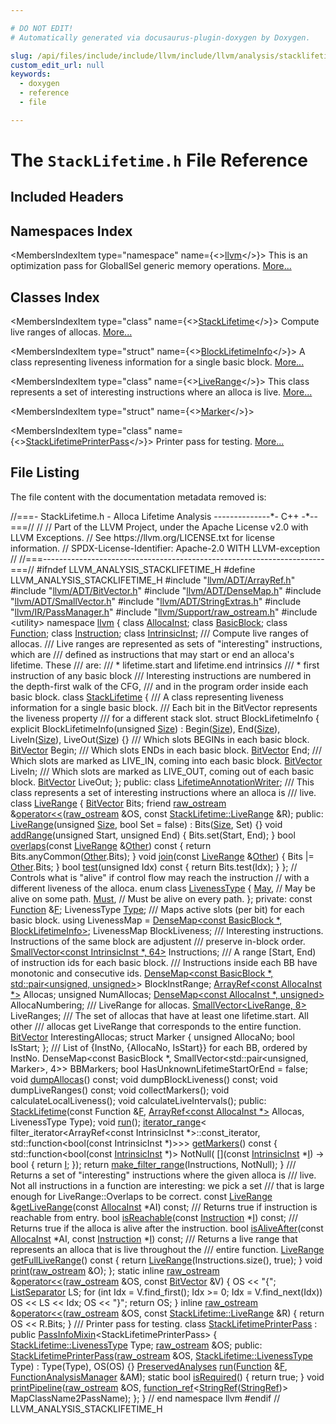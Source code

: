 ```yaml
---

# DO NOT EDIT!
# Automatically generated via docusaurus-plugin-doxygen by Doxygen.

slug: /api/files/include/include/llvm/include/llvm/analysis/stacklifetime-h
custom_edit_url: null
keywords:
  - doxygen
  - reference
  - file

---
```





# The `StackLifetime.h` File Reference

<DoxygenPage pluginConfig={pluginConfig}>



## Included Headers

<IncludesList>
<IncludesListItem
  filePath="llvm/ADT/ArrayRef.h"
  permalink="/docs/api/files/include/include/llvm/include/llvm/adt/arrayref-h"
  isLocal="true" />
<IncludesListItem
  filePath="llvm/ADT/BitVector.h"
  permalink="/docs/api/files/include/include/llvm/include/llvm/adt/bitvector-h"
  isLocal="true" />
<IncludesListItem
  filePath="llvm/ADT/DenseMap.h"
  permalink="/docs/api/files/include/include/llvm/include/llvm/adt/densemap-h"
  isLocal="true" />
<IncludesListItem
  filePath="llvm/ADT/SmallVector.h"
  permalink="/docs/api/files/include/include/llvm/include/llvm/adt/smallvector-h"
  isLocal="true" />
<IncludesListItem
  filePath="llvm/ADT/StringExtras.h"
  permalink="/docs/api/files/include/include/llvm/include/llvm/adt/stringextras-h"
  isLocal="true" />
<IncludesListItem
  filePath="llvm/IR/PassManager.h"
  permalink="/docs/api/files/include/include/llvm/include/llvm/ir/passmanager-h"
  isLocal="true" />
<IncludesListItem
  filePath="llvm/Support/raw_ostream.h"
  permalink="/docs/api/files/include/include/llvm/include/llvm/support/raw-ostream-h"
  isLocal="true" />
<IncludesListItem
  filePath="utility"
  permalink=""
  isLocal="false" />
</IncludesList>

## Namespaces Index

<MembersIndex>

<MembersIndexItem
  type="namespace"
  name={<><a href="/docs/api/namespaces/llvm">llvm</a></>}>
This is an optimization pass for GlobalISel generic memory operations. <a href="/docs/api/namespaces/llvm/#details">More...</a>
</MembersIndexItem>

</MembersIndex>

## Classes Index

<MembersIndex>

<MembersIndexItem
  type="class"
  name={<><a href="/docs/api/classes/llvm/stacklifetime">StackLifetime</a></>}>
Compute live ranges of allocas. <a href="/docs/api/classes/llvm/stacklifetime/#details">More...</a>
</MembersIndexItem>

<MembersIndexItem
  type="struct"
  name={<><a href="/docs/api/structs/llvm/stacklifetime/blocklifetimeinfo">BlockLifetimeInfo</a></>}>
A class representing liveness information for a single basic block. <a href="/docs/api/structs/llvm/stacklifetime/blocklifetimeinfo/#details">More...</a>
</MembersIndexItem>

<MembersIndexItem
  type="class"
  name={<><a href="/docs/api/classes/llvm/stacklifetime/liverange">LiveRange</a></>}>
This class represents a set of interesting instructions where an alloca is live. <a href="/docs/api/classes/llvm/stacklifetime/liverange/#details">More...</a>
</MembersIndexItem>

<MembersIndexItem
  type="struct"
  name={<><a href="/docs/api/structs/llvm/stacklifetime/marker">Marker</a></>}>
</MembersIndexItem>

<MembersIndexItem
  type="class"
  name={<><a href="/docs/api/classes/llvm/stacklifetimeprinterpass">StackLifetimePrinterPass</a></>}>
Printer pass for testing. <a href="/docs/api/classes/llvm/stacklifetimeprinterpass/#details">More...</a>
</MembersIndexItem>

</MembersIndex>


## File Listing

The file content with the documentation metadata removed is:

<ProgramListing>

<Link id="l00001" /><CodeLine lineNumber="1"><span class="doxyHighlightComment">//===- StackLifetime.h - Alloca Lifetime Analysis --------------&#42;- C++ -&#42;--===//</span></CodeLine>
<Link id="l00002" /><CodeLine lineNumber="2"><span class="doxyHighlightComment">//</span></CodeLine>
<Link id="l00003" /><CodeLine lineNumber="3"><span class="doxyHighlightComment">// Part of the LLVM Project, under the Apache License v2.0 with LLVM Exceptions.</span></CodeLine>
<Link id="l00004" /><CodeLine lineNumber="4"><span class="doxyHighlightComment">// See https://llvm.org/LICENSE.txt for license information.</span></CodeLine>
<Link id="l00005" /><CodeLine lineNumber="5"><span class="doxyHighlightComment">// SPDX-License-Identifier: Apache-2.0 WITH LLVM-exception</span></CodeLine>
<Link id="l00006" /><CodeLine lineNumber="6"><span class="doxyHighlightComment">//</span></CodeLine>
<Link id="l00007" /><CodeLine lineNumber="7"><span class="doxyHighlightComment">//===----------------------------------------------------------------------===//</span></CodeLine>
<Link id="l00008" /><CodeLine lineNumber="8"></CodeLine>
<Link id="l00009" /><CodeLine lineNumber="9"><span class="doxyHighlightPreprocessor">#ifndef LLVM&#95;ANALYSIS&#95;STACKLIFETIME&#95;H</span></CodeLine>
<Link id="l00010" /><CodeLine lineNumber="10"><span class="doxyHighlightPreprocessor">#define LLVM&#95;ANALYSIS&#95;STACKLIFETIME&#95;H</span></CodeLine>
<Link id="l00011" /><CodeLine lineNumber="11"></CodeLine>
<Link id="l00012" /><CodeLine lineNumber="12"><span class="doxyHighlightPreprocessor">#include &quot;<a href="/docs/api/files/include/include/llvm/include/llvm/adt/arrayref-h">llvm/ADT/ArrayRef.h</a>&quot;</span></CodeLine>
<Link id="l00013" /><CodeLine lineNumber="13"><span class="doxyHighlightPreprocessor">#include &quot;<a href="/docs/api/files/include/include/llvm/include/llvm/adt/bitvector-h">llvm/ADT/BitVector.h</a>&quot;</span></CodeLine>
<Link id="l00014" /><CodeLine lineNumber="14"><span class="doxyHighlightPreprocessor">#include &quot;<a href="/docs/api/files/include/include/llvm/include/llvm/adt/densemap-h">llvm/ADT/DenseMap.h</a>&quot;</span></CodeLine>
<Link id="l00015" /><CodeLine lineNumber="15"><span class="doxyHighlightPreprocessor">#include &quot;<a href="/docs/api/files/include/include/llvm/include/llvm/adt/smallvector-h">llvm/ADT/SmallVector.h</a>&quot;</span></CodeLine>
<Link id="l00016" /><CodeLine lineNumber="16"><span class="doxyHighlightPreprocessor">#include &quot;<a href="/docs/api/files/include/include/llvm/include/llvm/adt/stringextras-h">llvm/ADT/StringExtras.h</a>&quot;</span></CodeLine>
<Link id="l00017" /><CodeLine lineNumber="17"><span class="doxyHighlightPreprocessor">#include &quot;<a href="/docs/api/files/include/include/llvm/include/llvm/ir/passmanager-h">llvm/IR/PassManager.h</a>&quot;</span></CodeLine>
<Link id="l00018" /><CodeLine lineNumber="18"><span class="doxyHighlightPreprocessor">#include &quot;<a href="/docs/api/files/include/include/llvm/include/llvm/support/raw-ostream-h">llvm/Support/raw&#95;ostream.h</a>&quot;</span></CodeLine>
<Link id="l00019" /><CodeLine lineNumber="19"><span class="doxyHighlightPreprocessor">#include &lt;utility&gt;</span></CodeLine>
<Link id="l00020" /><CodeLine lineNumber="20"></CodeLine>
<Link id="l00021" /><CodeLine lineNumber="21"><span class="doxyHighlightKeyword">namespace </span><span class="doxyHighlight"><a href="/docs/api/namespaces/llvm">llvm</a> &#123;</span></CodeLine>
<Link id="l00022" /><CodeLine lineNumber="22"></CodeLine>
<Link id="l00023" /><CodeLine lineNumber="23"><span class="doxyHighlightKeyword">class </span><span class="doxyHighlight"><a href="/docs/api/classes/llvm/allocainst">AllocaInst</a>;</span></CodeLine>
<Link id="l00024" /><CodeLine lineNumber="24"><span class="doxyHighlightKeyword">class </span><span class="doxyHighlight"><a href="/docs/api/classes/llvm/basicblock">BasicBlock</a>;</span></CodeLine>
<Link id="l00025" /><CodeLine lineNumber="25"><span class="doxyHighlightKeyword">class </span><span class="doxyHighlight"><a href="/docs/api/classes/llvm/function">Function</a>;</span></CodeLine>
<Link id="l00026" /><CodeLine lineNumber="26"><span class="doxyHighlightKeyword">class </span><span class="doxyHighlight"><a href="/docs/api/classes/llvm/instruction">Instruction</a>;</span></CodeLine>
<Link id="l00027" /><CodeLine lineNumber="27"><span class="doxyHighlightKeyword">class </span><span class="doxyHighlight"><a href="/docs/api/classes/llvm/intrinsicinst">IntrinsicInst</a>;</span></CodeLine>
<Link id="l00028" /><CodeLine lineNumber="28"></CodeLine>
<Link id="l00029" /><CodeLine lineNumber="29"><span class="doxyHighlightComment">/// Compute live ranges of allocas.</span></CodeLine>
<Link id="l00030" /><CodeLine lineNumber="30"><span class="doxyHighlightComment">/// Live ranges are represented as sets of &quot;interesting&quot; instructions, which are</span></CodeLine>
<Link id="l00031" /><CodeLine lineNumber="31"><span class="doxyHighlightComment">/// defined as instructions that may start or end an alloca&#39;s lifetime. These</span></CodeLine>
<Link id="l00032" /><CodeLine lineNumber="32"><span class="doxyHighlightComment">/// are:</span></CodeLine>
<Link id="l00033" /><CodeLine lineNumber="33"><span class="doxyHighlightComment">/// &#42; lifetime.start and lifetime.end intrinsics</span></CodeLine>
<Link id="l00034" /><CodeLine lineNumber="34"><span class="doxyHighlightComment">/// &#42; first instruction of any basic block</span></CodeLine>
<Link id="l00035" /><CodeLine lineNumber="35"><span class="doxyHighlightComment">/// Interesting instructions are numbered in the depth-first walk of the CFG,</span></CodeLine>
<Link id="l00036" /><CodeLine lineNumber="36"><span class="doxyHighlightComment">/// and in the program order inside each basic block.</span></CodeLine>
<Link id="l00037" /><CodeLine lineNumber="37" lineLink="/docs/api/classes/llvm/stacklifetime"><span class="doxyHighlightKeyword">class </span><span class="doxyHighlight"><a href="/docs/api/classes/llvm/stacklifetime/#a5b7d12beaf92aa655097451b795d14db">StackLifetime</a> &#123;</span></CodeLine>
<Link id="l00038" /><CodeLine lineNumber="38"><span class="doxyHighlightComment">  /// A class representing liveness information for a single basic block.</span></CodeLine>
<Link id="l00039" /><CodeLine lineNumber="39"><span class="doxyHighlightComment">  /// Each bit in the BitVector represents the liveness property</span></CodeLine>
<Link id="l00040" /><CodeLine lineNumber="40"><span class="doxyHighlightComment">  /// for a different stack slot.</span></CodeLine>
<Link id="l00041" /><CodeLine lineNumber="41"><span class="doxyHighlight">  </span><span class="doxyHighlightKeyword">struct </span><span class="doxyHighlight">BlockLifetimeInfo &#123;</span></CodeLine>
<Link id="l00042" /><CodeLine lineNumber="42"><span class="doxyHighlight">    </span><span class="doxyHighlightKeyword">explicit</span><span class="doxyHighlight"> BlockLifetimeInfo(</span><span class="doxyHighlightKeywordType">unsigned</span><span class="doxyHighlight"> <a href="/docs/api/files/lib/lib/analysis/inlineorder-cpp/#a7ee6f0cb51c3b9056199e9a0001fe8c3a6f6cb72d544962fa333e2e34ce64f719">Size</a>)</span></CodeLine>
<Link id="l00043" /><CodeLine lineNumber="43"><span class="doxyHighlight">        : Begin(<a href="/docs/api/files/lib/lib/analysis/inlineorder-cpp/#a7ee6f0cb51c3b9056199e9a0001fe8c3a6f6cb72d544962fa333e2e34ce64f719">Size</a>), End(<a href="/docs/api/files/lib/lib/analysis/inlineorder-cpp/#a7ee6f0cb51c3b9056199e9a0001fe8c3a6f6cb72d544962fa333e2e34ce64f719">Size</a>), LiveIn(<a href="/docs/api/files/lib/lib/analysis/inlineorder-cpp/#a7ee6f0cb51c3b9056199e9a0001fe8c3a6f6cb72d544962fa333e2e34ce64f719">Size</a>), LiveOut(<a href="/docs/api/files/lib/lib/analysis/inlineorder-cpp/#a7ee6f0cb51c3b9056199e9a0001fe8c3a6f6cb72d544962fa333e2e34ce64f719">Size</a>) &#123;&#125;</span></CodeLine>
<Link id="l00044" /><CodeLine lineNumber="44"></CodeLine>
<Link id="l00045" /><CodeLine lineNumber="45"><span class="doxyHighlightComment">    /// Which slots BEGINs in each basic block.</span></CodeLine>
<Link id="l00046" /><CodeLine lineNumber="46"><span class="doxyHighlight">    <a href="/docs/api/classes/llvm/bitvector">BitVector</a> Begin;</span></CodeLine>
<Link id="l00047" /><CodeLine lineNumber="47"></CodeLine>
<Link id="l00048" /><CodeLine lineNumber="48"><span class="doxyHighlightComment">    /// Which slots ENDs in each basic block.</span></CodeLine>
<Link id="l00049" /><CodeLine lineNumber="49"><span class="doxyHighlight">    <a href="/docs/api/classes/llvm/bitvector">BitVector</a> End;</span></CodeLine>
<Link id="l00050" /><CodeLine lineNumber="50"></CodeLine>
<Link id="l00051" /><CodeLine lineNumber="51"><span class="doxyHighlightComment">    /// Which slots are marked as LIVE&#95;IN, coming into each basic block.</span></CodeLine>
<Link id="l00052" /><CodeLine lineNumber="52"><span class="doxyHighlight">    <a href="/docs/api/classes/llvm/bitvector">BitVector</a> LiveIn;</span></CodeLine>
<Link id="l00053" /><CodeLine lineNumber="53"></CodeLine>
<Link id="l00054" /><CodeLine lineNumber="54"><span class="doxyHighlightComment">    /// Which slots are marked as LIVE&#95;OUT, coming out of each basic block.</span></CodeLine>
<Link id="l00055" /><CodeLine lineNumber="55"><span class="doxyHighlight">    <a href="/docs/api/classes/llvm/bitvector">BitVector</a> LiveOut;</span></CodeLine>
<Link id="l00056" /><CodeLine lineNumber="56"><span class="doxyHighlight">  &#125;;</span></CodeLine>
<Link id="l00057" /><CodeLine lineNumber="57"></CodeLine>
<Link id="l00058" /><CodeLine lineNumber="58"><span class="doxyHighlightKeyword">public</span><span class="doxyHighlight">:</span></CodeLine>
<Link id="l00059" /><CodeLine lineNumber="59"><span class="doxyHighlight">  </span><span class="doxyHighlightKeyword">class </span><span class="doxyHighlight"><a href="/docs/api/classes/stacklifetime/lifetimeannotationwriter">LifetimeAnnotationWriter</a>;</span></CodeLine>
<Link id="l00060" /><CodeLine lineNumber="60"></CodeLine>
<Link id="l00061" /><CodeLine lineNumber="61"><span class="doxyHighlightComment">  /// This class represents a set of interesting instructions where an alloca is</span></CodeLine>
<Link id="l00062" /><CodeLine lineNumber="62"><span class="doxyHighlightComment">  /// live.</span></CodeLine>
<Link id="l00063" /><CodeLine lineNumber="63" lineLink="/docs/api/classes/llvm/stacklifetime/liverange"><span class="doxyHighlight">  </span><span class="doxyHighlightKeyword">class </span><span class="doxyHighlight"><a href="/docs/api/classes/llvm/stacklifetime/liverange/#adda8a4f55bebf1157ce897f843e268b8">LiveRange</a> &#123;</span></CodeLine>
<Link id="l00064" /><CodeLine lineNumber="64"><span class="doxyHighlight">    <a href="/docs/api/classes/llvm/bitvector">BitVector</a> Bits;</span></CodeLine>
<Link id="l00065" /><CodeLine lineNumber="65"><span class="doxyHighlight">    </span><span class="doxyHighlightKeyword">friend</span><span class="doxyHighlight"> <a href="/docs/api/classes/llvm/raw-ostream">raw&#95;ostream</a> &amp;<a href="/docs/api/classes/llvm/stacklifetime/liverange/#ac8a97ad9bd3504fadda7e0ac7f6827f9">operator&lt;&lt;</a>(<a href="/docs/api/classes/llvm/raw-ostream">raw&#95;ostream</a> &amp;OS,</span></CodeLine>
<Link id="l00066" /><CodeLine lineNumber="66"><span class="doxyHighlight">                                   </span><span class="doxyHighlightKeyword">const</span><span class="doxyHighlight"> <a href="/docs/api/classes/llvm/stacklifetime/liverange">StackLifetime::LiveRange</a> &amp;R);</span></CodeLine>
<Link id="l00067" /><CodeLine lineNumber="67"></CodeLine>
<Link id="l00068" /><CodeLine lineNumber="68"><span class="doxyHighlight">  </span><span class="doxyHighlightKeyword">public</span><span class="doxyHighlight">:</span></CodeLine>
<Link id="l00069" /><CodeLine lineNumber="69" lineLink="/docs/api/classes/llvm/stacklifetime/liverange/#adda8a4f55bebf1157ce897f843e268b8"><span class="doxyHighlight">    <a href="/docs/api/classes/llvm/stacklifetime/liverange/#adda8a4f55bebf1157ce897f843e268b8">LiveRange</a>(</span><span class="doxyHighlightKeywordType">unsigned</span><span class="doxyHighlight"> <a href="/docs/api/files/lib/lib/analysis/inlineorder-cpp/#a7ee6f0cb51c3b9056199e9a0001fe8c3a6f6cb72d544962fa333e2e34ce64f719">Size</a>, </span><span class="doxyHighlightKeywordType">bool</span><span class="doxyHighlight"> Set = </span><span class="doxyHighlightKeyword">false</span><span class="doxyHighlight">) : Bits(<a href="/docs/api/files/lib/lib/analysis/inlineorder-cpp/#a7ee6f0cb51c3b9056199e9a0001fe8c3a6f6cb72d544962fa333e2e34ce64f719">Size</a>, Set) &#123;&#125;</span></CodeLine>
<Link id="l00070" /><CodeLine lineNumber="70" lineLink="/docs/api/classes/llvm/stacklifetime/liverange/#a28bae52f53b9f8de88cb72ea4235faba"><span class="doxyHighlight">    </span><span class="doxyHighlightKeywordType">void</span><span class="doxyHighlight"> <a href="/docs/api/classes/llvm/stacklifetime/liverange/#a28bae52f53b9f8de88cb72ea4235faba">addRange</a>(</span><span class="doxyHighlightKeywordType">unsigned</span><span class="doxyHighlight"> Start, </span><span class="doxyHighlightKeywordType">unsigned</span><span class="doxyHighlight"> End) &#123; Bits.set(Start, End); &#125;</span></CodeLine>
<Link id="l00071" /><CodeLine lineNumber="71"></CodeLine>
<Link id="l00072" /><CodeLine lineNumber="72" lineLink="/docs/api/classes/llvm/stacklifetime/liverange/#a1cb60057327e8ffe8b5dd9a82aa92464"><span class="doxyHighlight">    </span><span class="doxyHighlightKeywordType">bool</span><span class="doxyHighlight"> <a href="/docs/api/classes/llvm/stacklifetime/liverange/#a1cb60057327e8ffe8b5dd9a82aa92464">overlaps</a>(</span><span class="doxyHighlightKeyword">const</span><span class="doxyHighlight"> <a href="/docs/api/classes/llvm/stacklifetime/liverange/#adda8a4f55bebf1157ce897f843e268b8">LiveRange</a> &amp;<a href="/docs/api/namespaces/llvm/#a9eb4f5b98b70ee4fab9614ed58282c1fa6311ae17c1ee52b36e68aaf4ad066387">Other</a>)</span><span class="doxyHighlightKeyword"> const </span><span class="doxyHighlight">&#123;</span></CodeLine>
<Link id="l00073" /><CodeLine lineNumber="73"><span class="doxyHighlight">      </span><span class="doxyHighlightKeywordFlow">return</span><span class="doxyHighlight"> Bits.anyCommon(<a href="/docs/api/namespaces/llvm/#a9eb4f5b98b70ee4fab9614ed58282c1fa6311ae17c1ee52b36e68aaf4ad066387">Other</a>.Bits);</span></CodeLine>
<Link id="l00074" /><CodeLine lineNumber="74"><span class="doxyHighlight">    &#125;</span></CodeLine>
<Link id="l00075" /><CodeLine lineNumber="75"></CodeLine>
<Link id="l00076" /><CodeLine lineNumber="76" lineLink="/docs/api/classes/llvm/stacklifetime/liverange/#a626012455d02dc4856d10abcc4ea6781"><span class="doxyHighlight">    </span><span class="doxyHighlightKeywordType">void</span><span class="doxyHighlight"> <a href="/docs/api/classes/llvm/stacklifetime/liverange/#a626012455d02dc4856d10abcc4ea6781">join</a>(</span><span class="doxyHighlightKeyword">const</span><span class="doxyHighlight"> <a href="/docs/api/classes/llvm/stacklifetime/liverange/#adda8a4f55bebf1157ce897f843e268b8">LiveRange</a> &amp;<a href="/docs/api/namespaces/llvm/#a9eb4f5b98b70ee4fab9614ed58282c1fa6311ae17c1ee52b36e68aaf4ad066387">Other</a>) &#123; Bits |= <a href="/docs/api/namespaces/llvm/#a9eb4f5b98b70ee4fab9614ed58282c1fa6311ae17c1ee52b36e68aaf4ad066387">Other</a>.Bits; &#125;</span></CodeLine>
<Link id="l00077" /><CodeLine lineNumber="77"></CodeLine>
<Link id="l00078" /><CodeLine lineNumber="78" lineLink="/docs/api/classes/llvm/stacklifetime/liverange/#a96f9864b7e501d9432ccceb21cf29549"><span class="doxyHighlight">    </span><span class="doxyHighlightKeywordType">bool</span><span class="doxyHighlight"> <a href="/docs/api/classes/llvm/stacklifetime/liverange/#a96f9864b7e501d9432ccceb21cf29549">test</a>(</span><span class="doxyHighlightKeywordType">unsigned</span><span class="doxyHighlight"> Idx)</span><span class="doxyHighlightKeyword"> const </span><span class="doxyHighlight">&#123; </span><span class="doxyHighlightKeywordFlow">return</span><span class="doxyHighlight"> Bits.test(Idx); &#125;</span></CodeLine>
<Link id="l00079" /><CodeLine lineNumber="79"><span class="doxyHighlight">  &#125;;</span></CodeLine>
<Link id="l00080" /><CodeLine lineNumber="80"></CodeLine>
<Link id="l00081" /><CodeLine lineNumber="81"><span class="doxyHighlight">  </span><span class="doxyHighlightComment">// Controls what is &quot;alive&quot; if control flow may reach the instruction</span></CodeLine>
<Link id="l00082" /><CodeLine lineNumber="82"><span class="doxyHighlight">  </span><span class="doxyHighlightComment">// with a different liveness of the alloca.</span></CodeLine>
<Link id="l00083" /><CodeLine lineNumber="83" lineLink="/docs/api/classes/llvm/stacklifetime/#aff0f7b0e4c6e234e72e9569968bdcaff"><span class="doxyHighlight">  </span><span class="doxyHighlightKeyword">enum class</span><span class="doxyHighlight"> <a href="/docs/api/classes/llvm/stacklifetime/#aff0f7b0e4c6e234e72e9569968bdcaff">LivenessType</a> &#123;</span></CodeLine>
<Link id="l00084" /><CodeLine lineNumber="84" lineLink="/docs/api/classes/llvm/stacklifetime/#aff0f7b0e4c6e234e72e9569968bdcaffa195fbb57ffe7449796d23466085ce6d8"><span class="doxyHighlight">    <a href="/docs/api/classes/llvm/stacklifetime/#aff0f7b0e4c6e234e72e9569968bdcaffa195fbb57ffe7449796d23466085ce6d8">May</a>,  </span><span class="doxyHighlightComment">// May be alive on some path.</span></CodeLine>
<Link id="l00085" /><CodeLine lineNumber="85" lineLink="/docs/api/classes/llvm/stacklifetime/#aff0f7b0e4c6e234e72e9569968bdcaffab2b39f251bc6784f2d44d4dd72a663be"><span class="doxyHighlight">    <a href="/docs/api/classes/llvm/stacklifetime/#aff0f7b0e4c6e234e72e9569968bdcaffab2b39f251bc6784f2d44d4dd72a663be">Must</a>, </span><span class="doxyHighlightComment">// Must be alive on every path.</span></CodeLine>
<Link id="l00086" /><CodeLine lineNumber="86"><span class="doxyHighlight">  &#125;;</span></CodeLine>
<Link id="l00087" /><CodeLine lineNumber="87"></CodeLine>
<Link id="l00088" /><CodeLine lineNumber="88"><span class="doxyHighlightKeyword">private</span><span class="doxyHighlight">:</span></CodeLine>
<Link id="l00089" /><CodeLine lineNumber="89"><span class="doxyHighlight">  </span><span class="doxyHighlightKeyword">const</span><span class="doxyHighlight"> <a href="/docs/api/classes/llvm/function">Function</a> &amp;<a href="/docs/api/files/lib/lib/support/md5-cpp/#a96d73bbd7af15cb1fc38c3f4a3bd82e9">F</a>;</span></CodeLine>
<Link id="l00090" /><CodeLine lineNumber="90"><span class="doxyHighlight">  LivenessType <a href="/docs/api/classes/llvm/type">Type</a>;</span></CodeLine>
<Link id="l00091" /><CodeLine lineNumber="91"></CodeLine>
<Link id="l00092" /><CodeLine lineNumber="92"><span class="doxyHighlightComment">  /// Maps active slots (per bit) for each basic block.</span></CodeLine>
<Link id="l00093" /><CodeLine lineNumber="93"><span class="doxyHighlight">  </span><span class="doxyHighlightKeyword">using </span><span class="doxyHighlight">LivenessMap = <a href="/docs/api/classes/llvm/densemap">DenseMap&lt;const BasicBlock &#42;, BlockLifetimeInfo&gt;</a>;</span></CodeLine>
<Link id="l00094" /><CodeLine lineNumber="94"><span class="doxyHighlight">  LivenessMap BlockLiveness;</span></CodeLine>
<Link id="l00095" /><CodeLine lineNumber="95"></CodeLine>
<Link id="l00096" /><CodeLine lineNumber="96"><span class="doxyHighlightComment">  /// Interesting instructions. Instructions of the same block are adjustent</span></CodeLine>
<Link id="l00097" /><CodeLine lineNumber="97"><span class="doxyHighlightComment">  /// preserve in-block order.</span></CodeLine>
<Link id="l00098" /><CodeLine lineNumber="98"><span class="doxyHighlight">  <a href="/docs/api/classes/llvm/smallvector">SmallVector&lt;const IntrinsicInst &#42;, 64&gt;</a> Instructions;</span></CodeLine>
<Link id="l00099" /><CodeLine lineNumber="99"></CodeLine>
<Link id="l00100" /><CodeLine lineNumber="100"><span class="doxyHighlightComment">  /// A range &#91;Start, End) of instruction ids for each basic block.</span></CodeLine>
<Link id="l00101" /><CodeLine lineNumber="101"><span class="doxyHighlightComment">  /// Instructions inside each BB have monotonic and consecutive ids.</span></CodeLine>
<Link id="l00102" /><CodeLine lineNumber="102"><span class="doxyHighlight">  <a href="/docs/api/classes/llvm/densemap">DenseMap&lt;const BasicBlock &#42;, std::pair&lt;unsigned, unsigned&gt;</a>&gt; BlockInstRange;</span></CodeLine>
<Link id="l00103" /><CodeLine lineNumber="103"></CodeLine>
<Link id="l00104" /><CodeLine lineNumber="104"><span class="doxyHighlight">  <a href="/docs/api/classes/llvm/arrayref">ArrayRef&lt;const AllocaInst &#42;&gt;</a> Allocas;</span></CodeLine>
<Link id="l00105" /><CodeLine lineNumber="105"><span class="doxyHighlight">  </span><span class="doxyHighlightKeywordType">unsigned</span><span class="doxyHighlight"> NumAllocas;</span></CodeLine>
<Link id="l00106" /><CodeLine lineNumber="106"><span class="doxyHighlight">  <a href="/docs/api/classes/llvm/densemap">DenseMap&lt;const AllocaInst &#42;, unsigned&gt;</a> AllocaNumbering;</span></CodeLine>
<Link id="l00107" /><CodeLine lineNumber="107"></CodeLine>
<Link id="l00108" /><CodeLine lineNumber="108"><span class="doxyHighlightComment">  /// LiveRange for allocas.</span></CodeLine>
<Link id="l00109" /><CodeLine lineNumber="109"><span class="doxyHighlight">  <a href="/docs/api/classes/llvm/smallvector">SmallVector&lt;LiveRange, 8&gt;</a> LiveRanges;</span></CodeLine>
<Link id="l00110" /><CodeLine lineNumber="110"></CodeLine>
<Link id="l00111" /><CodeLine lineNumber="111"><span class="doxyHighlightComment">  /// The set of allocas that have at least one lifetime.start. All other</span></CodeLine>
<Link id="l00112" /><CodeLine lineNumber="112"><span class="doxyHighlightComment">  /// allocas get LiveRange that corresponds to the entire function.</span></CodeLine>
<Link id="l00113" /><CodeLine lineNumber="113"><span class="doxyHighlight">  <a href="/docs/api/classes/llvm/bitvector">BitVector</a> InterestingAllocas;</span></CodeLine>
<Link id="l00114" /><CodeLine lineNumber="114"></CodeLine>
<Link id="l00115" /><CodeLine lineNumber="115"><span class="doxyHighlight">  </span><span class="doxyHighlightKeyword">struct </span><span class="doxyHighlight">Marker &#123;</span></CodeLine>
<Link id="l00116" /><CodeLine lineNumber="116"><span class="doxyHighlight">    </span><span class="doxyHighlightKeywordType">unsigned</span><span class="doxyHighlight"> AllocaNo;</span></CodeLine>
<Link id="l00117" /><CodeLine lineNumber="117"><span class="doxyHighlight">    </span><span class="doxyHighlightKeywordType">bool</span><span class="doxyHighlight"> IsStart;</span></CodeLine>
<Link id="l00118" /><CodeLine lineNumber="118"><span class="doxyHighlight">  &#125;;</span></CodeLine>
<Link id="l00119" /><CodeLine lineNumber="119"></CodeLine>
<Link id="l00120" /><CodeLine lineNumber="120"><span class="doxyHighlightComment">  /// List of &#123;InstNo, &#123;AllocaNo, IsStart&#125;&#125; for each BB, ordered by InstNo.</span></CodeLine>
<Link id="l00121" /><CodeLine lineNumber="121"><span class="doxyHighlight">  DenseMap&lt;const BasicBlock &#42;, SmallVector&lt;std::pair&lt;unsigned, Marker&gt;, 4&gt;&gt;</span></CodeLine>
<Link id="l00122" /><CodeLine lineNumber="122"><span class="doxyHighlight">      BBMarkers;</span></CodeLine>
<Link id="l00123" /><CodeLine lineNumber="123"></CodeLine>
<Link id="l00124" /><CodeLine lineNumber="124"><span class="doxyHighlight">  </span><span class="doxyHighlightKeywordType">bool</span><span class="doxyHighlight"> HasUnknownLifetimeStartOrEnd = </span><span class="doxyHighlightKeyword">false</span><span class="doxyHighlight">;</span></CodeLine>
<Link id="l00125" /><CodeLine lineNumber="125"></CodeLine>
<Link id="l00126" /><CodeLine lineNumber="126"><span class="doxyHighlight">  </span><span class="doxyHighlightKeywordType">void</span><span class="doxyHighlight"> <a href="/docs/api/files/lib/lib/transforms/lib/transforms/coroutines/coroframe-cpp/#a49cc8ffa2bb7e7ced148a4acb2d9ea87">dumpAllocas</a>() </span><span class="doxyHighlightKeyword">const</span><span class="doxyHighlight">;</span></CodeLine>
<Link id="l00127" /><CodeLine lineNumber="127"><span class="doxyHighlight">  </span><span class="doxyHighlightKeywordType">void</span><span class="doxyHighlight"> dumpBlockLiveness() </span><span class="doxyHighlightKeyword">const</span><span class="doxyHighlight">;</span></CodeLine>
<Link id="l00128" /><CodeLine lineNumber="128"><span class="doxyHighlight">  </span><span class="doxyHighlightKeywordType">void</span><span class="doxyHighlight"> dumpLiveRanges() </span><span class="doxyHighlightKeyword">const</span><span class="doxyHighlight">;</span></CodeLine>
<Link id="l00129" /><CodeLine lineNumber="129"></CodeLine>
<Link id="l00130" /><CodeLine lineNumber="130"><span class="doxyHighlight">  </span><span class="doxyHighlightKeywordType">void</span><span class="doxyHighlight"> collectMarkers();</span></CodeLine>
<Link id="l00131" /><CodeLine lineNumber="131"><span class="doxyHighlight">  </span><span class="doxyHighlightKeywordType">void</span><span class="doxyHighlight"> calculateLocalLiveness();</span></CodeLine>
<Link id="l00132" /><CodeLine lineNumber="132"><span class="doxyHighlight">  </span><span class="doxyHighlightKeywordType">void</span><span class="doxyHighlight"> calculateLiveIntervals();</span></CodeLine>
<Link id="l00133" /><CodeLine lineNumber="133"></CodeLine>
<Link id="l00134" /><CodeLine lineNumber="134"><span class="doxyHighlightKeyword">public</span><span class="doxyHighlight">:</span></CodeLine>
<Link id="l00135" /><CodeLine lineNumber="135"><span class="doxyHighlight">  <a href="/docs/api/classes/llvm/stacklifetime/#a5b7d12beaf92aa655097451b795d14db">StackLifetime</a>(</span><span class="doxyHighlightKeyword">const</span><span class="doxyHighlight"> Function &amp;<a href="/docs/api/files/lib/lib/support/md5-cpp/#a96d73bbd7af15cb1fc38c3f4a3bd82e9">F</a>, <a href="/docs/api/namespaces/llvm/#ab9c6b351507d3c0730f4290919d43a12">ArrayRef&lt;const AllocaInst &#42;&gt;</a> Allocas,</span></CodeLine>
<Link id="l00136" /><CodeLine lineNumber="136"><span class="doxyHighlight">                LivenessType Type);</span></CodeLine>
<Link id="l00137" /><CodeLine lineNumber="137"></CodeLine>
<Link id="l00138" /><CodeLine lineNumber="138"><span class="doxyHighlight">  </span><span class="doxyHighlightKeywordType">void</span><span class="doxyHighlight"> <a href="/docs/api/classes/llvm/stacklifetime/#a25fa11bd51d7c0fde33cc3534f68abda">run</a>();</span></CodeLine>
<Link id="l00139" /><CodeLine lineNumber="139"></CodeLine>
<Link id="l00140" /><CodeLine lineNumber="140"><span class="doxyHighlight">  <a href="/docs/api/namespaces/llvm/#a9b5301a03dc90d7ac00440e2de4d9149">iterator&#95;range</a>&lt;</span></CodeLine>
<Link id="l00141" /><CodeLine lineNumber="141"><span class="doxyHighlight">      filter&#95;iterator&lt;ArrayRef&lt;const IntrinsicInst &#42;&gt;::const&#95;iterator,</span></CodeLine>
<Link id="l00142" /><CodeLine lineNumber="142"><span class="doxyHighlight">                      std::function&lt;bool(</span><span class="doxyHighlightKeyword">const</span><span class="doxyHighlight"> IntrinsicInst &#42;)&gt;&gt;&gt;</span></CodeLine>
<Link id="l00143" /><CodeLine lineNumber="143" lineLink="/docs/api/classes/llvm/stacklifetime/#a6e7326c8c210290b6ba7a55cba0468cf"><span class="doxyHighlight">  <a href="/docs/api/classes/llvm/stacklifetime/#a6e7326c8c210290b6ba7a55cba0468cf">getMarkers</a>()</span><span class="doxyHighlightKeyword"> const </span><span class="doxyHighlight">&#123;</span></CodeLine>
<Link id="l00144" /><CodeLine lineNumber="144"><span class="doxyHighlight">    std::function&lt;bool(</span><span class="doxyHighlightKeyword">const</span><span class="doxyHighlight"> <a href="/docs/api/classes/llvm/intrinsicinst">IntrinsicInst</a> &#42;)&gt; NotNull(</span></CodeLine>
<Link id="l00145" /><CodeLine lineNumber="145"><span class="doxyHighlight">        &#91;&#93;(</span><span class="doxyHighlightKeyword">const</span><span class="doxyHighlight"> <a href="/docs/api/classes/llvm/intrinsicinst">IntrinsicInst</a> &#42;<a href="/docs/api/files/lib/lib/support/md5-cpp/#ac0eafdc9ee161b71e7af98af736952fd">I</a>) -&gt; </span><span class="doxyHighlightKeywordType">bool</span><span class="doxyHighlight"> &#123; </span><span class="doxyHighlightKeywordFlow">return</span><span class="doxyHighlight"> <a href="/docs/api/files/lib/lib/support/md5-cpp/#ac0eafdc9ee161b71e7af98af736952fd">I</a>; &#125;);</span></CodeLine>
<Link id="l00146" /><CodeLine lineNumber="146"><span class="doxyHighlight">    </span><span class="doxyHighlightKeywordFlow">return</span><span class="doxyHighlight"> <a href="/docs/api/namespaces/llvm/#a898e9304cf2baf908f4e9b8e32a5f6c3">make&#95;filter&#95;range</a>(Instructions, NotNull);</span></CodeLine>
<Link id="l00147" /><CodeLine lineNumber="147"><span class="doxyHighlight">  &#125;</span></CodeLine>
<Link id="l00148" /><CodeLine lineNumber="148"></CodeLine>
<Link id="l00149" /><CodeLine lineNumber="149"><span class="doxyHighlightComment">  /// Returns a set of &quot;interesting&quot; instructions where the given alloca is</span></CodeLine>
<Link id="l00150" /><CodeLine lineNumber="150"><span class="doxyHighlightComment">  /// live. Not all instructions in a function are interesting: we pick a set</span></CodeLine>
<Link id="l00151" /><CodeLine lineNumber="151"><span class="doxyHighlightComment">  /// that is large enough for LiveRange::Overlaps to be correct.</span></CodeLine>
<Link id="l00152" /><CodeLine lineNumber="152"><span class="doxyHighlight">  </span><span class="doxyHighlightKeyword">const</span><span class="doxyHighlight"> <a href="/docs/api/classes/llvm/liverange">LiveRange</a> &amp;<a href="/docs/api/classes/llvm/stacklifetime/#ad5ea64f921940edb72d8186f097d549b">getLiveRange</a>(</span><span class="doxyHighlightKeyword">const</span><span class="doxyHighlight"> <a href="/docs/api/classes/llvm/allocainst">AllocaInst</a> &#42;AI) </span><span class="doxyHighlightKeyword">const</span><span class="doxyHighlight">;</span></CodeLine>
<Link id="l00153" /><CodeLine lineNumber="153"></CodeLine>
<Link id="l00154" /><CodeLine lineNumber="154"><span class="doxyHighlightComment">  /// Returns true if instruction is reachable from entry.</span></CodeLine>
<Link id="l00155" /><CodeLine lineNumber="155"><span class="doxyHighlight">  </span><span class="doxyHighlightKeywordType">bool</span><span class="doxyHighlight"> <a href="/docs/api/classes/llvm/stacklifetime/#a7e77476be657f7560a58e59f74202522">isReachable</a>(</span><span class="doxyHighlightKeyword">const</span><span class="doxyHighlight"> <a href="/docs/api/classes/llvm/instruction">Instruction</a> &#42;<a href="/docs/api/files/lib/lib/support/md5-cpp/#ac0eafdc9ee161b71e7af98af736952fd">I</a>) </span><span class="doxyHighlightKeyword">const</span><span class="doxyHighlight">;</span></CodeLine>
<Link id="l00156" /><CodeLine lineNumber="156"></CodeLine>
<Link id="l00157" /><CodeLine lineNumber="157"><span class="doxyHighlightComment">  /// Returns true if the alloca is alive after the instruction.</span></CodeLine>
<Link id="l00158" /><CodeLine lineNumber="158"><span class="doxyHighlight">  </span><span class="doxyHighlightKeywordType">bool</span><span class="doxyHighlight"> <a href="/docs/api/classes/llvm/stacklifetime/#affff56a9c59c7acf83736bb564fb8a7e">isAliveAfter</a>(</span><span class="doxyHighlightKeyword">const</span><span class="doxyHighlight"> <a href="/docs/api/classes/llvm/allocainst">AllocaInst</a> &#42;AI, </span><span class="doxyHighlightKeyword">const</span><span class="doxyHighlight"> <a href="/docs/api/classes/llvm/instruction">Instruction</a> &#42;<a href="/docs/api/files/lib/lib/support/md5-cpp/#ac0eafdc9ee161b71e7af98af736952fd">I</a>) </span><span class="doxyHighlightKeyword">const</span><span class="doxyHighlight">;</span></CodeLine>
<Link id="l00159" /><CodeLine lineNumber="159"></CodeLine>
<Link id="l00160" /><CodeLine lineNumber="160"><span class="doxyHighlightComment">  /// Returns a live range that represents an alloca that is live throughout the</span></CodeLine>
<Link id="l00161" /><CodeLine lineNumber="161"><span class="doxyHighlightComment">  /// entire function.</span></CodeLine>
<Link id="l00162" /><CodeLine lineNumber="162" lineLink="/docs/api/classes/llvm/stacklifetime/#a81507dd38799f96ad855b5b264959e83"><span class="doxyHighlight">  <a href="/docs/api/classes/llvm/stacklifetime/liverange">LiveRange</a> <a href="/docs/api/classes/llvm/stacklifetime/#a81507dd38799f96ad855b5b264959e83">getFullLiveRange</a>()</span><span class="doxyHighlightKeyword"> const </span><span class="doxyHighlight">&#123;</span></CodeLine>
<Link id="l00163" /><CodeLine lineNumber="163"><span class="doxyHighlight">    </span><span class="doxyHighlightKeywordFlow">return</span><span class="doxyHighlight"> <a href="/docs/api/files/lib/lib/target/lib/target/amdgpu/sioptimizevgprliverange-cpp/#acc192e3e53887e1d6fa56abbe10530e6">LiveRange</a>(Instructions.size(), </span><span class="doxyHighlightKeyword">true</span><span class="doxyHighlight">);</span></CodeLine>
<Link id="l00164" /><CodeLine lineNumber="164"><span class="doxyHighlight">  &#125;</span></CodeLine>
<Link id="l00165" /><CodeLine lineNumber="165"></CodeLine>
<Link id="l00166" /><CodeLine lineNumber="166"><span class="doxyHighlight">  </span><span class="doxyHighlightKeywordType">void</span><span class="doxyHighlight"> <a href="/docs/api/classes/llvm/stacklifetime/#a4f28683f49250822b4d77ba0fedeac78">print</a>(<a href="/docs/api/classes/llvm/raw-ostream">raw&#95;ostream</a> &amp;O);</span></CodeLine>
<Link id="l00167" /><CodeLine lineNumber="167"><span class="doxyHighlight">&#125;;</span></CodeLine>
<Link id="l00168" /><CodeLine lineNumber="168"></CodeLine>
<Link id="l00169" /><CodeLine lineNumber="169" lineLink="/docs/api/namespaces/llvm/#aee01c0a4bf18813ef529bdbf72026ac3"><span class="doxyHighlightKeyword">static</span><span class="doxyHighlight"> </span><span class="doxyHighlightKeyword">inline</span><span class="doxyHighlight"> <a href="/docs/api/classes/llvm/raw-ostream">raw&#95;ostream</a> &amp;<a href="/docs/api/namespaces/llvm/#ab89f1db02887aa569176f0e29622eb47">operator&lt;&lt;</a>(<a href="/docs/api/classes/llvm/raw-ostream">raw&#95;ostream</a> &amp;OS, </span><span class="doxyHighlightKeyword">const</span><span class="doxyHighlight"> <a href="/docs/api/classes/llvm/bitvector">BitVector</a> &amp;V) &#123;</span></CodeLine>
<Link id="l00170" /><CodeLine lineNumber="170"><span class="doxyHighlight">  OS &lt;&lt; </span><span class="doxyHighlightStringLiteral">&quot;&#123;&quot;</span><span class="doxyHighlight">;</span></CodeLine>
<Link id="l00171" /><CodeLine lineNumber="171"><span class="doxyHighlight">  <a href="/docs/api/classes/llvm/listseparator">ListSeparator</a> LS;</span></CodeLine>
<Link id="l00172" /><CodeLine lineNumber="172"><span class="doxyHighlight">  </span><span class="doxyHighlightKeywordFlow">for</span><span class="doxyHighlight"> (</span><span class="doxyHighlightKeywordType">int</span><span class="doxyHighlight"> Idx = V.find&#95;first(); Idx &gt;= 0; Idx = V.find&#95;next(Idx))</span></CodeLine>
<Link id="l00173" /><CodeLine lineNumber="173"><span class="doxyHighlight">    OS &lt;&lt; LS &lt;&lt; Idx;</span></CodeLine>
<Link id="l00174" /><CodeLine lineNumber="174"><span class="doxyHighlight">  OS &lt;&lt; </span><span class="doxyHighlightStringLiteral">&quot;&#125;&quot;</span><span class="doxyHighlight">;</span></CodeLine>
<Link id="l00175" /><CodeLine lineNumber="175"><span class="doxyHighlight">  </span><span class="doxyHighlightKeywordFlow">return</span><span class="doxyHighlight"> OS;</span></CodeLine>
<Link id="l00176" /><CodeLine lineNumber="176"><span class="doxyHighlight">&#125;</span></CodeLine>
<Link id="l00177" /><CodeLine lineNumber="177"></CodeLine>
<Link id="l00178" /><CodeLine lineNumber="178" lineLink="/docs/api/classes/llvm/stacklifetime/liverange/#ac8a97ad9bd3504fadda7e0ac7f6827f9"><span class="doxyHighlightKeyword">inline</span><span class="doxyHighlight"> <a href="/docs/api/classes/llvm/raw-ostream">raw&#95;ostream</a> &amp;<a href="/docs/api/namespaces/llvm/#ab89f1db02887aa569176f0e29622eb47">operator&lt;&lt;</a>(<a href="/docs/api/classes/llvm/raw-ostream">raw&#95;ostream</a> &amp;OS,</span></CodeLine>
<Link id="l00179" /><CodeLine lineNumber="179"><span class="doxyHighlight">                               </span><span class="doxyHighlightKeyword">const</span><span class="doxyHighlight"> <a href="/docs/api/classes/llvm/stacklifetime/liverange">StackLifetime::LiveRange</a> &amp;R) &#123;</span></CodeLine>
<Link id="l00180" /><CodeLine lineNumber="180"><span class="doxyHighlight">  </span><span class="doxyHighlightKeywordFlow">return</span><span class="doxyHighlight"> OS &lt;&lt; R.Bits;</span></CodeLine>
<Link id="l00181" /><CodeLine lineNumber="181"><span class="doxyHighlight">&#125;</span></CodeLine>
<Link id="l00182" /><CodeLine lineNumber="182"></CodeLine>
<Link id="l00183" /><CodeLine lineNumber="183"><span class="doxyHighlightComment">/// Printer pass for testing.</span></CodeLine>
<Link id="l00184" /><CodeLine lineNumber="184" lineLink="/docs/api/classes/llvm/stacklifetimeprinterpass"><span class="doxyHighlightKeyword">class </span><span class="doxyHighlight"><a href="/docs/api/classes/llvm/stacklifetimeprinterpass/#a3c7ff70e7b180f3380360af6d2e53997">StackLifetimePrinterPass</a></span></CodeLine>
<Link id="l00185" /><CodeLine lineNumber="185"><span class="doxyHighlight">    : </span><span class="doxyHighlightKeyword">public</span><span class="doxyHighlight"> <a href="/docs/api/structs/llvm/passinfomixin">PassInfoMixin</a>&lt;StackLifetimePrinterPass&gt; &#123;</span></CodeLine>
<Link id="l00186" /><CodeLine lineNumber="186"><span class="doxyHighlight">  <a href="/docs/api/classes/llvm/stacklifetime/#aff0f7b0e4c6e234e72e9569968bdcaff">StackLifetime::LivenessType</a> Type;</span></CodeLine>
<Link id="l00187" /><CodeLine lineNumber="187"><span class="doxyHighlight">  <a href="/docs/api/classes/llvm/raw-ostream">raw&#95;ostream</a> &amp;OS;</span></CodeLine>
<Link id="l00188" /><CodeLine lineNumber="188"></CodeLine>
<Link id="l00189" /><CodeLine lineNumber="189"><span class="doxyHighlightKeyword">public</span><span class="doxyHighlight">:</span></CodeLine>
<Link id="l00190" /><CodeLine lineNumber="190" lineLink="/docs/api/classes/llvm/stacklifetimeprinterpass/#a3c7ff70e7b180f3380360af6d2e53997"><span class="doxyHighlight">  <a href="/docs/api/classes/llvm/stacklifetimeprinterpass/#a3c7ff70e7b180f3380360af6d2e53997">StackLifetimePrinterPass</a>(<a href="/docs/api/classes/llvm/raw-ostream">raw&#95;ostream</a> &amp;OS, <a href="/docs/api/classes/llvm/stacklifetime/#aff0f7b0e4c6e234e72e9569968bdcaff">StackLifetime::LivenessType</a> Type)</span></CodeLine>
<Link id="l00191" /><CodeLine lineNumber="191"><span class="doxyHighlight">      : Type(Type), OS(OS) &#123;&#125;</span></CodeLine>
<Link id="l00192" /><CodeLine lineNumber="192"><span class="doxyHighlight">  <a href="/docs/api/classes/llvm/preservedanalyses">PreservedAnalyses</a> <a href="/docs/api/classes/llvm/stacklifetimeprinterpass/#a7d1ec1183162820291a3dcc9a0e81d45">run</a>(<a href="/docs/api/classes/llvm/function">Function</a> &amp;<a href="/docs/api/files/lib/lib/support/md5-cpp/#a96d73bbd7af15cb1fc38c3f4a3bd82e9">F</a>, <a href="/docs/api/namespaces/llvm/#adce09a5a0de0e3177eb00e932734af2f">FunctionAnalysisManager</a> &amp;AM);</span></CodeLine>
<Link id="l00193" /><CodeLine lineNumber="193" lineLink="/docs/api/classes/llvm/stacklifetimeprinterpass/#a37fbea8f32f8906e414c3c0bbaa2878c"><span class="doxyHighlight">  </span><span class="doxyHighlightKeyword">static</span><span class="doxyHighlight"> </span><span class="doxyHighlightKeywordType">bool</span><span class="doxyHighlight"> <a href="/docs/api/classes/llvm/stacklifetimeprinterpass/#a37fbea8f32f8906e414c3c0bbaa2878c">isRequired</a>() &#123; </span><span class="doxyHighlightKeywordFlow">return</span><span class="doxyHighlight"> </span><span class="doxyHighlightKeyword">true</span><span class="doxyHighlight">; &#125;</span></CodeLine>
<Link id="l00194" /><CodeLine lineNumber="194"><span class="doxyHighlight">  </span><span class="doxyHighlightKeywordType">void</span><span class="doxyHighlight"> <a href="/docs/api/classes/llvm/stacklifetimeprinterpass/#a08e0c4d245a74a37a0faa959b7f324a3">printPipeline</a>(<a href="/docs/api/classes/llvm/raw-ostream">raw&#95;ostream</a> &amp;OS,</span></CodeLine>
<Link id="l00195" /><CodeLine lineNumber="195"><span class="doxyHighlight">                     <a href="/docs/api/classes/llvm/function-ref">function&#95;ref</a>&lt;<a href="/docs/api/classes/llvm/stringref">StringRef</a>(<a href="/docs/api/classes/llvm/stringref">StringRef</a>)&gt; MapClassName2PassName);</span></CodeLine>
<Link id="l00196" /><CodeLine lineNumber="196"><span class="doxyHighlight">&#125;;</span></CodeLine>
<Link id="l00197" /><CodeLine lineNumber="197"></CodeLine>
<Link id="l00198" /><CodeLine lineNumber="198"><span class="doxyHighlight">&#125; </span><span class="doxyHighlightComment">// end namespace llvm</span></CodeLine>
<Link id="l00199" /><CodeLine lineNumber="199"></CodeLine>
<Link id="l00200" /><CodeLine lineNumber="200"><span class="doxyHighlightPreprocessor">#endif </span><span class="doxyHighlightComment">// LLVM&#95;ANALYSIS&#95;STACKLIFETIME&#95;H</span></CodeLine>

</ProgramListing>


</DoxygenPage>
